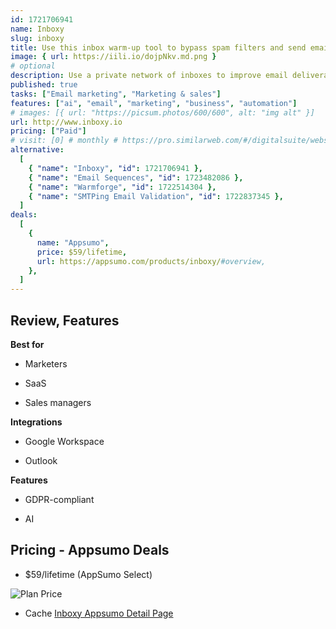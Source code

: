```yaml
---
id: 1721706941
name: Inboxy
slug: inboxy
title: Use this inbox warm-up tool to bypass spam filters and send emails that land right in the primary inbox
image: { url: https://iili.io/dojpNkv.md.png }
# optional
description: Use a private network of inboxes to improve email deliverability and sender scoreWarm up emails with headless browsers and AI to improve inbox placement
published: true
tasks: ["Email marketing", "Marketing & sales"]
features: ["ai", "email", "marketing", "business", "automation"]
# images: [{ url: "https://picsum.photos/600/600", alt: "img alt" }]
url: http://www.inboxy.io
pricing: ["Paid"]
# visit: [0] # monthly # https://pro.similarweb.com/#/digitalsuite/websiteanalysis/home
alternative:
  [
    { "name": "Inboxy", "id": 1721706941 },
    { "name": "Email Sequences", "id": 1723482086 },
    { "name": "Warmforge", "id": 1722514304 },
    { "name": "SMTPing Email Validation", "id": 1722837345 },
  ]
deals:
  [
    {
      name: "Appsumo",
      price: $59/lifetime,
      url: https://appsumo.com/products/inboxy/#overview,
    },
  ]
---
```


## Review, Features

**Best for**

- Marketers

- SaaS

- Sales managers

**Integrations**

- Google Workspace

- Outlook

**Features**

- GDPR-compliant

- AI

## Pricing - Appsumo Deals

- $59/lifetime (AppSumo Select)

<Img src="https://iili.io/dolg1zg.png" alt="Plan Price" />

- Cache [Inboxy Appsumo Detail Page](https://iili.io/doS9o8B.png)
